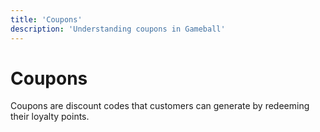 ```yaml
---
title: 'Coupons'
description: 'Understanding coupons in Gameball'
---
```


# Coupons

Coupons are discount codes that customers can generate by redeeming their loyalty points.

